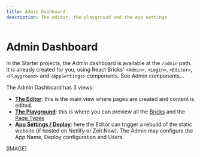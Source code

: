 ```yaml
---
title: Admin Dashboard
description: The editor, the playground and the app settings
---
```


# Admin Dashboard

In the Starter projects, the Admin dashboard is available at the `/admin` path.  
It is already created for you, using React Bricks' `<Admin>`, `<Login>`, `<Editor>`,`<Playground>` and `<AppSettings>` components. See Admin components...

The Admin Dashboard has 3 views:

- [**The Editor**](editor): this is the main view where pages are created and content is edited.
- [**The Playground**](playground): this is where you can preview all the [Bricks](/docs/bricks/what-is-a-brick) and the [Page Types](/docs/configuration/page-types)
- [**App Settings / Deploy**](app-settings): here the Editor can trigger a rebuild of the static website (if hosted on Netlify or Zeit Now). The Admin may configure the App Name, Deploy configuration and Users.

[IMAGE]
